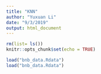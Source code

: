 ```yaml
---
title: "KNN"
author: "Yuxuan Li"
date: "9/3/2019"
output: html_document
---
```


```r
rm(list= ls())
knitr::opts_chunk$set(echo = TRUE)

load("bnb_data.Rdata")
load("bnb_data.Rdata")
```
